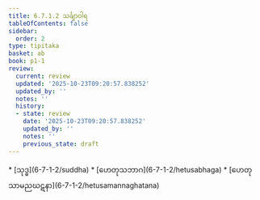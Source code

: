 ```yaml
---
title: 6.7.1.2 သင်္ချာဝါရ
tableOfContents: false
sidebar:
  order: 2
type: tipitaka
basket: ab
book: p1-1
review:
  current: review
  updated: '2025-10-23T09:20:57.838252'
  updated_by: ''
  notes: ''
  history:
  - state: review
    date: '2025-10-23T09:20:57.838252'
    updated_by: ''
    notes: ''
    previous_state: draft
---
```



<ReviewStatus review={frontmatter.review} showDetails={true} />

<HypothesisAnnotation frontmatter={frontmatter} />

<DynamicBreadcrumb />



<TableOfContents book="p1-1" section="6.7.1.2">
* [သုဒ္ဓ](6-7-1-2/suddha)
* [ဟေတုသဘာဂ](6-7-1-2/hetusabhaga)
* [ဟေတုသာမညဃဋနာ](6-7-1-2/hetusamannaghatana)
</TableOfContents>